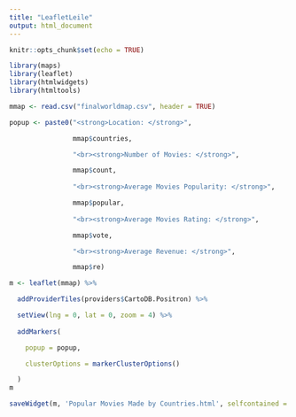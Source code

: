 ---
title: "LeafletLeile"
output: html_document
---

```{r setup, include=FALSE}
knitr::opts_chunk$set(echo = TRUE)
```

```{r}
library(maps)
library(leaflet)
library(htmlwidgets)
library(htmltools)

mmap <- read.csv("finalworldmap.csv", header = TRUE)
```

```{r}
popup <- paste0("<strong>Location: </strong>", 

                mmap$countries,

                "<br><strong>Number of Movies: </strong>", 

                mmap$count,
                
                "<br><strong>Average Movies Popularity: </strong>", 

                mmap$popular,
                
                "<br><strong>Average Movies Rating: </strong>", 

                mmap$vote,

                "<br><strong>Average Revenue: </strong>", 

                mmap$re)
```

```{r}
m <- leaflet(mmap) %>% 

  addProviderTiles(providers$CartoDB.Positron) %>% 

  setView(lng = 0, lat = 0, zoom = 4) %>% 
  
  addMarkers(

    popup = popup,

    clusterOptions = markerClusterOptions()

  )
m
```
```{r}
saveWidget(m, 'Popular Movies Made by Countries.html', selfcontained = TRUE)
```

